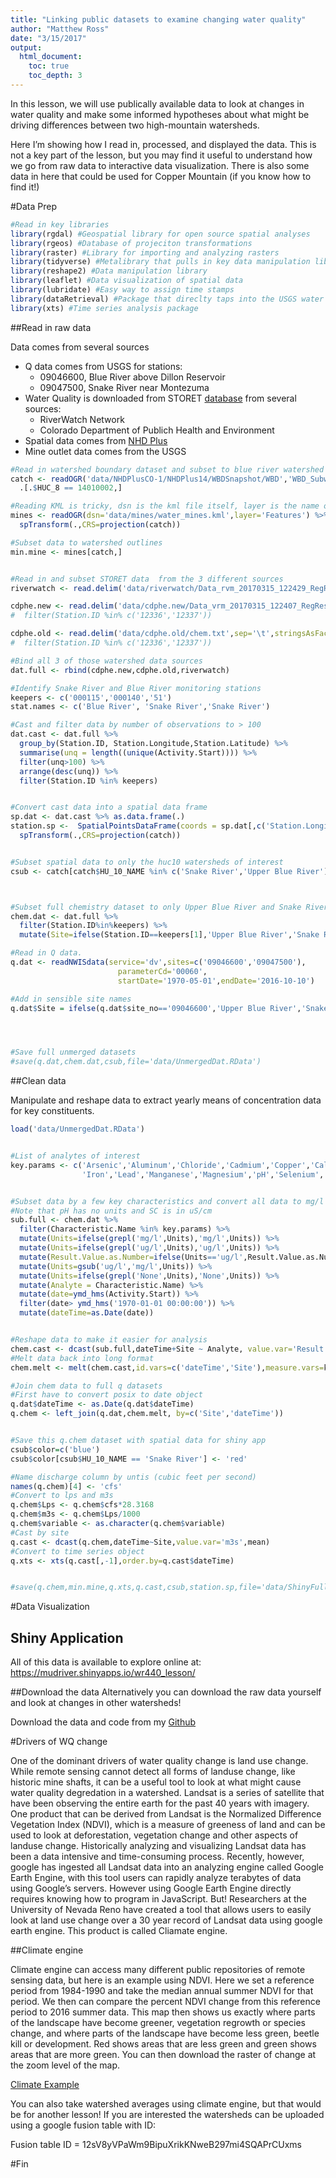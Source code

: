```yaml
---
title: "Linking public datasets to examine changing water quality"
author: "Matthew Ross"
date: "3/15/2017"
output: 
  html_document:
    toc: true
    toc_depth: 3
---
```



In this lesson, we will use publically available data to look at changes in water quality
and make some informed hypotheses about what might be driving differences between two high-mountain 
watersheds. 

Here I'm showing how I read in, processed, and displayed the data. This is not a key part of the lesson, but you may find it useful to understand how we go from raw data to interactive data visualization. There is also some data in here that could be used for Copper Mountain (if you know how to find it!)

#Data Prep
```r
#Read in key libraries 
library(rgdal) #Geospatial library for open source spatial analyses
library(rgeos) #Database of projeciton transformations
library(raster) #Library for importing and analyzing rasters
library(tidyverse) #Metalibrary that pulls in key data manipulation libraries
library(reshape2) #Data manipulation library
library(leaflet) #Data visualization of spatial data
library(lubridate) #Easy way to assign time stamps
library(dataRetrieval) #Package that direclty taps into the USGS water database
library(xts) #Time series analysis package
```

##Read in raw data 

Data comes from several sources

* Q data comes from USGS for stations: 
    + 09046600, Blue River above Dillon Reservoir
    + 09047500, Snake River near Montezuma
* Water Quality is downloaded from STORET  [database](https://ofmpub.epa.gov/apex/STORETSummary/f?p=WATERSHEDUI:1:::::P1_ORG_CHAR,P1_HUC:1,14010002) from several sources:
    + RiverWatch Network
    + Colorado Department of Publich Health and Environment
* Spatial data comes from [NHD Plus](http://www.horizon-systems.com/nhdplus/)
* Mine outlet data comes from the USGS


```r
#Read in watershed boundary dataset and subset to blue river watershed station data
catch <- readOGR('data/NHDPlusCO-1/NHDPlus14/WBDSnapshot/WBD','WBD_Subwatershed') %>%
  .[.$HUC_8 == 14010002,]

#Reading KML is tricky, dsn is the kml file itself, layer is the name of the layer inside the kml
mines <- readOGR(dsn='data/mines/water_mines.kml',layer='Features') %>% 
  spTransform(.,CRS=projection(catch)) 

#Subset data to watershed outlines
min.mine <- mines[catch,]


#Read in and subset STORET data  from the 3 different sources
riverwatch <- read.delim('data/riverwatch/Data_rvm_20170315_122429_RegResults.txt',sep='\t',stringsAsFactors = F)  

cdphe.new <- read.delim('data/cdphe.new/Data_vrm_20170315_122407_RegResults.txt',sep='\t',stringsAsFactors = F) 
#  filter(Station.ID %in% c('12336','12337'))

cdphe.old <- read.delim('data/cdphe.old/chem.txt',sep='\t',stringsAsFactors = F) 
#  filter(Station.ID %in% c('12336','12337'))

#Bind all 3 of those watershed data sources
dat.full <- rbind(cdphe.new,cdphe.old,riverwatch)

#Identify Snake River and Blue River monitoring stations
keepers <- c('000115','000140','51')
stat.names <- c('Blue River', 'Snake River','Snake River')

#Cast and filter data by number of observations to > 100
dat.cast <- dat.full %>%
  group_by(Station.ID, Station.Longitude,Station.Latitude) %>%
  summarise(unq = length((unique(Activity.Start)))) %>%
  filter(unq>100) %>% 
  arrange(desc(unq)) %>%
  filter(Station.ID %in% keepers)


#Convert cast data into a spatial data frame
sp.dat <- dat.cast %>% as.data.frame(.)
station.sp <-  SpatialPointsDataFrame(coords = sp.dat[,c('Station.Longitude','Station.Latitude')], data = sp.dat, proj4string = CRS("+proj=longlat +datum=WGS84 +ellps=WGS84 +towgs84=0,0,0")) %>%
  spTransform(.,CRS=projection(catch))


#Subset spatial data to only the huc10 watersheds of interest
csub <- catch[catch$HU_10_NAME %in% c('Snake River','Upper Blue River'),]



#Subset full chemistry dataset to only Upper Blue River and Snake River
chem.dat <- dat.full %>% 
  filter(Station.ID%in%keepers) %>%
  mutate(Site=ifelse(Station.ID==keepers[1],'Upper Blue River','Snake River'))

#Read in Q data. 
q.dat <- readNWISdata(service='dv',sites=c('09046600','09047500'),
                        parameterCd='00060',
                        startDate='1970-05-01',endDate='2016-10-10')

#Add in sensible site names
q.dat$Site = ifelse(q.dat$site_no=='09046600','Upper Blue River','Snake River')




#Save full unmerged datasets
#save(q.dat,chem.dat,csub,file='data/UnmergedDat.RData')
```



##Clean data

Manipulate and reshape data to extract yearly means of concentration data for key constituents. 
```r

load('data/UnmergedDat.RData')


#List of analytes of interest
key.params <- c('Arsenic','Aluminum','Chloride','Cadmium','Copper','Calcium','Inorganic nitrogen (nitrate and nitrite) as N','Phosphate-phosphorus as P',
                'Iron','Lead','Manganese','Magnesium','pH','Selenium','Sodium','Zinc','Specific conductance','Sulfur, sulfate (SO4) as SO4')


#Subset data by a few key characteristics and convert all data to mg/l 
#Note that pH has no units and SC is in uS/cm
sub.full <- chem.dat %>%
  filter(Characteristic.Name %in% key.params) %>%
  mutate(Units=ifelse(grepl('mg/l',Units),'mg/l',Units)) %>%
  mutate(Units=ifelse(grepl('ug/l',Units),'ug/l',Units)) %>%
  mutate(Result.Value.as.Number=ifelse(Units=='ug/l',Result.Value.as.Number/1000,Result.Value.as.Number)) %>%
  mutate(Units=gsub('ug/l','mg/l',Units)) %>%
  mutate(Units=ifelse(grepl('None',Units),'None',Units)) %>% 
  mutate(Analyte = Characteristic.Name) %>%
  mutate(date=ymd_hms(Activity.Start)) %>%
  filter(date> ymd_hms('1970-01-01 00:00:00')) %>%
  mutate(dateTime=as.Date(date))


#Reshape data to make it easier for analysis
chem.cast <- dcast(sub.full,dateTime+Site ~ Analyte, value.var='Result.Value.as.Number',mean)
#Melt data back into long format
chem.melt <- melt(chem.cast,id.vars=c('dateTime','Site'),measure.vars=key.params) %>% filter(!is.na(value))

#Join chem data to full q datasets
#First have to convert posix to date object
q.dat$dateTime <- as.Date(q.dat$dateTime)
q.chem <- left_join(q.dat,chem.melt, by=c('Site','dateTime'))


#Save this q.chem dataset with spatial data for shiny app
csub$color=c('blue')
csub$color[csub$HU_10_NAME == 'Snake River'] <- 'red'

#Name discharge column by untis (cubic feet per second)
names(q.chem)[4] <- 'cfs'
#Convert to lps and m3s
q.chem$Lps <- q.chem$cfs*28.3168
q.chem$m3s <- q.chem$Lps/1000
q.chem$variable <- as.character(q.chem$variable)
#Cast by site
q.cast <- dcast(q.chem,dateTime~Site,value.var='m3s',mean)
#Convert to time series object
q.xts <- xts(q.cast[,-1],order.by=q.cast$dateTime)


#save(q.chem,min.mine,q.xts,q.cast,csub,station.sp,file='data/ShinyFullDataset.RData')

```

#Data Visualization

## Shiny Application
All of this data is available to explore online at:
[https://mudriver.shinyapps.io/wr440_lesson/](https://mudriver.shinyapps.io/wr440_lesson/)

##Download the data
Alternatively you can download the raw data yourself and look at changes in other watersheds!

Download the data and code from my [Github](https://github.com/matthewross07/WR440.Lesson)

#Drivers of WQ change

One of the dominant drivers of water quality change is land use change. While remote sensing cannot detect all forms of landuse change, like historic mine shafts, it can be a useful tool to look at what might cause water quality degredation in a watershed. Landsat is a series of satellite that have been observing the entire earth for the past 40 years with imagery. One product that can be derived from Landsat is the Normalized Difference Vegetation Index (NDVI), which is a measure of greeness of land and can be used to look at deforestation, vegetation change and other aspects of landuse change. Historically analyzing and visualizing Landsat data has been a data intensive and time-consuming process. Recently, however, google has ingested all Landsat data into an analyzing engine called Google Earth Engine, with this tool users can rapidly analyze terabytes of data using Google's servers. However using Google Earth Engine directly requires knowing how to program in JavaScript. But! Researchers at the University of Nevada Reno have created a tool that allows users to easily look at land use change over a 30 year record of Landsat data using google earth engine. This product is called Cliamate engine.

##Climate engine

Climate engine can access many different public repositories of remote sensing data, but here is an example using NDVI. Here we set a reference period from 1984-1990 and take the median annual summer NDVI for that period. We then can compare the percent NDVI change from this reference period to 2016 summer data. This map then shows us exactly where parts of the landscape have become greener, vegetation regrowth or species change, and where parts of the landscape have become less green, beetle kill or development. Red shows areas that are less green and green shows areas that are more green. You can then download the raster of change at the zoom level of the map.

[Climate Example](http://clim-engine.appspot.com/climateEngineExpert?toolAction=getMap&productType=RS&product=L_SR&variable=NDVI&statistic=Mean&calculation=anompercentchange&units=metric&varUnits=%&dateStart=2016-06-16&dateEnd=2016-09-16&yearStart=1982&yearEnd=1990&yearStartClim=1984&yearEndClim=1990&opacity=0.7&mapCenterLongLat=-105.8968,39.5483&mapzoom=13&timeperiod=custom&minColorbar=-30&maxColorbar=30&colorbarmap=RdYlGn&colorbarsize=8&colorbarType=continuous&layer=custommaplayer&palette=d73027,f46d43,fdae61,fee08b,d9ef8b,a6d96a,66bd63,1a9850&basemap=hybrid)

You can also take watershed averages using climate engine, but that would be for another lesson! If you are interested the watersheds can be uploaded using a google fusion table with ID:

Fusion table ID = 12sV8yVPaWm9BipuXrikKNweB297mi4SQAPrCUxms

#Fin




